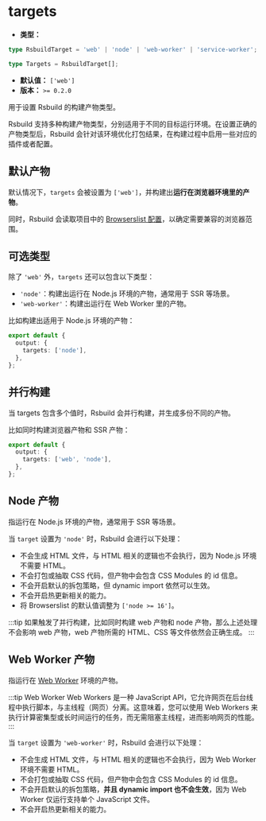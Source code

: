 # targets

- **类型：**

```ts
type RsbuildTarget = 'web' | 'node' | 'web-worker' | 'service-worker';

type Targets = RsbuildTarget[];
```

- **默认值：** `['web']`
- **版本：** `>= 0.2.0`

用于设置 Rsbuild 的构建产物类型。

Rsbuild 支持多种构建产物类型，分别适用于不同的目标运行环境。在设置正确的产物类型后，Rsbuild 会针对该环境优化打包结果，在构建过程中启用一些对应的插件或者配置。

## 默认产物

默认情况下，`targets` 会被设置为 `['web']`，并构建出**运行在浏览器环境里的产物**。

同时，Rsbuild 会读取项目中的 [Browserslist 配置](https://github.com/browserslist/browserslist)，以确定需要兼容的浏览器范围。

## 可选类型

除了 `'web'` 外，`targets` 还可以包含以下类型：

- `'node'`：构建出运行在 Node.js 环境的产物，通常用于 SSR 等场景。
- `'web-worker'`：构建出运行在 Web Worker 里的产物。

比如构建出适用于 Node.js 环境的产物：

```ts
export default {
  output: {
    targets: ['node'],
  },
};
```

## 并行构建

当 targets 包含多个值时，Rsbuild 会并行构建，并生成多份不同的产物。

比如同时构建浏览器产物和 SSR 产物：

```ts
export default {
  output: {
    targets: ['web', 'node'],
  },
};
```

## Node 产物

指运行在 Node.js 环境的产物，通常用于 SSR 等场景。

当 `target` 设置为 `'node'` 时，Rsbuild 会进行以下处理：

- 不会生成 HTML 文件，与 HTML 相关的逻辑也不会执行，因为 Node.js 环境不需要 HTML。
- 不会打包或抽取 CSS 代码，但产物中会包含 CSS Modules 的 id 信息。
- 不会开启默认的拆包策略，但 dynamic import 依然可以生效。
- 不会开启热更新相关的能力。
- 将 Browserslist 的默认值调整为 `['node >= 16']`。

:::tip
如果触发了并行构建，比如同时构建 web 产物和 node 产物，那么上述处理不会影响 web 产物，web 产物所需的 HTML、CSS 等文件依然会正确生成。
:::

## Web Worker 产物

指运行在 [Web Worker](https://developer.mozilla.org/en-US/docs/Web/API/Web_Workers_API) 环境的产物。

:::tip Web Worker
Web Workers 是一种 JavaScript API，它允许网页在后台线程中执行脚本，与主线程（网页）分离。这意味着，您可以使用 Web Workers 来执行计算密集型或长时间运行的任务，而无需阻塞主线程，进而影响网页的性能。
:::

当 `target` 设置为 `'web-worker'` 时，Rsbuild 会进行以下处理：

- 不会生成 HTML 文件，与 HTML 相关的逻辑也不会执行，因为 Web Worker 环境不需要 HTML。
- 不会打包或抽取 CSS 代码，但产物中会包含 CSS Modules 的 id 信息。
- 不会开启默认的拆包策略，**并且 dynamic import 也不会生效**，因为 Web Worker 仅运行支持单个 JavaScript 文件。
- 不会开启热更新相关的能力。
